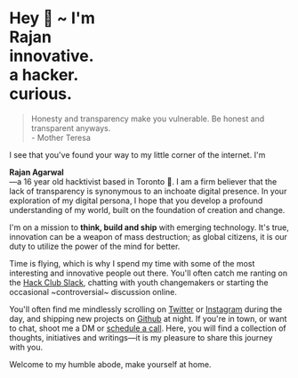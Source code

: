 
# Hey 👋 ~ I'm <TextLoop interval="3000"><div>Rajan</div><div>innovative.</div><div>a hacker.</div><div>curious.</div></TextLoop> 


> Honesty and transparency make you vulnerable. Be honest and transparent anyways. <br className="laptop"/> - Mother Teresa


I see that you've found your way to my little corner of the internet. I'm <div className="clip">**Rajan Agarwal**</div>—a 16 year old hacktivist based in Toronto 🌇. I am a firm believer that the lack of transparency is synonymous to an inchoate digital presence. In your exploration of my digital persona, I hope that you develop a profound understanding of my world, built on the foundation of creation and change. 

I'm on a mission to **think, build and ship** with emerging technology. It's true, innovation can be a weapon of mass destruction; as global citizens, it is our duty to utilize the power of the mind for better. 

Time is flying, which is why I spend my time with some of the most interesting and innovative people out there. You'll often catch me ranting on the
[Hack Club Slack](https://hackclub.com), chatting with youth changemakers or starting the occasional ~controversial~ discussion online. 


You'll often find me mindlessly scrolling on [Twitter](https://twitter.com/rajanwastaken) or [Instagram](https://www.instagram.com/rajanwastaken/) during the day, and shipping new projects on [Github](https://g.heyrajan.com) at night. If you're in town, or want to chat, shoot me a DM or [schedule a call](https://calendly.com/rajanagarwal/30min). Here, you will find a collection of thoughts, initiatives and writings—it is my pleasure to share this journey with you.  

Welcome to my humble abode, make yourself at home. 



